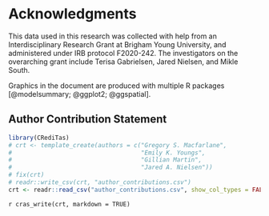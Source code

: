 # Acknowledgments {.unnumbered}

This data used in this research was collected with help from an Interdisciplinary Research Grant at Brigham Young University, and administered under IRB protocol F2020-242. The investigators on the overarching grant include Terisa Gabrielsen, Jared Nielsen, and Mikle South.

Graphics in the document are produced with multiple R packages [@modelsummary; @ggplot2; @ggspatial].

## Author Contribution Statement {.unnumbered}

```r
library(CRediTas)
# crt <- template_create(authors = c("Gregory S. Macfarlane",
#                                    "Emily K. Youngs",
#                                    "Gillian Martin",
#                                    "Jared A. Nielsen"))
# fix(crt)
# readr::write_csv(crt, "author_contributions.csv")
crt <- readr::read_csv("author_contributions.csv", show_col_types = FALSE)
```

`r cras_write(crt, markdown = TRUE)`
